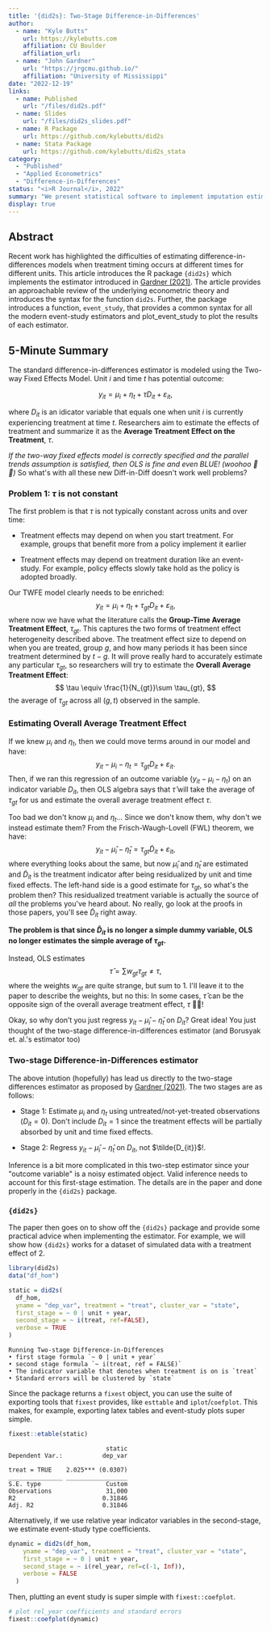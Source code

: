 ```yaml
---
title: '{did2s}: Two-Stage Difference-in-Differences'
author:
  - name: "Kyle Butts"
    url: https://kylebutts.com
    affiliation: CU Boulder
    affiliation_url: 
  - name: "John Gardner"
    url: "https://jrgcmu.github.io/"
    affiliation: "University of Mississippi"
date: "2022-12-19"
links:
  - name: Published
    url: "/files/did2s.pdf"
  - name: Slides
    url: "/files/did2s_slides.pdf"
  - name: R Package
    url: https://github.com/kylebutts/did2s
  - name: Stata Package
    url: https://github.com/kylebutts/did2s_stata
category: 
  - "Published"
  - "Applied Econometrics"
  - "Difference-in-Differences"
status: "<i>R Journal</i>, 2022"
summary: "We present statistical software to implement imputation estimator for difference-in-differences."
display: true
---
```


## Abstract

Recent work has highlighted the difficulties of estimating difference-in-differences models when treatment timing occurs at different times for different units. This article introduces the R package `{did2s}` which implements the estimator introduced in [Gardner (2021)](https://arxiv.org/abs/2207.05943). The article provides an approachable review of the underlying econometric theory and introduces the syntax for the function `did2s`. Further, the package introduces a function, `event_study`, that provides a common syntax for all the modern event-study estimators and plot_event_study to plot the results of each estimator. 


## 5-Minute Summary

The standard difference-in-differences estimator is modeled using the <Color kelly>Two-way Fixed Effects Model</Color>. Unit $i$ and time $t$ has potential outcome:

$$
y_{it} = \mu_i + \eta_t + \tau D_{it} + \varepsilon_{it},
$$

where $D_{it}$ is an idicator variable that equals one when unit $i$ is currently experiencing treatment at time $t$. Researchers aim to estimate the effects of treatment and summarize it as the **Average Treatment Effect on the Treatment**, $\tau$.

*If the two-way fixed effects model is correctly specified and the parallel trends assumption is satisfied, then OLS is fine and even BLUE! (woohoo 🎉🎉)* So what's with all these new Diff-in-Diff doesn't work well problems? 

### Problem 1: $\tau$ is not constant

The first problem is that $\tau$ is not typically constant across units and over time:

- Treatment effects may depend on when you start treatment. For example, groups that benefit more from a policy implement it earlier

- Treatment effects may depend on treatment duration like an event-study. For example, policy effects slowly take hold as the policy is adopted broadly.

Our TWFE model clearly needs to be enriched: 
$$
y_{it} = \mu_i + \eta_t + \tau_{gt} D_{it} + \varepsilon_{it},
$$
where now we have what the literature calls the **Group-Time Average Treatment Effect**, $\tau_{gt}$. This captures the two forms of treatment effect heterogeneity described above. The treatment effect size to depend on when you are treated, group $g$, and how many periods it has been since treatment determined by $t − g$. It will prove really hard to accurately estimate any particular $\tau_{gt}$, so researchers will try to estimate the **Overall Average Treatment Effect**:
$$
\tau \equiv \frac{1}{N_{gt}}\sum \tau_{gt},
$$
the average of $\tau_{gt}$ across all $(g,t)$ observed in the sample.

### Estimating Overall Average Treatment Effect

If we knew $\mu_i$ and $\eta_t$, then we could move terms around in our model
and have:
$$
y_{it} - \mu_i - \eta_t = \tau_{gt} D_{it} + \varepsilon_{it}.
$$
Then, if we ran this regression of an outcome variable ($y_{it} - \mu_i - \eta_t$) on an indicator variable $D_{it}$, then OLS algebra says that $\hat{\tau}$ will take the average of $\tau_{gt}$ for us and estimate the overall average treatment effect $\tau$.

Too bad we don't know $\mu_i$ and $\eta_t$... Since we don't know them, why don't we instead estimate them? From the Frisch-Waugh-Lovell (FWL) theorem, we have:
$$
y_{it} - \hat{\mu}_i - \hat{\eta}_t = \tau_{gt} \tilde{D}_{it} + \varepsilon_{it},
$$
where everything looks about the same, but now $\hat{\mu}_i$ and $\hat{\eta}_t$ are estimated and $\tilde{D}_{it}$ is the treatment indicator after being residualized by unit and time fixed effects. The left-hand side is a good estimate for $\tau_{gt}$, so what's the problem then? This residualized treatment variable is actually the source of *all* the problems you've heard about. No really, go look at the proofs in those papers, you'll see $\tilde{D}_{it}$ right away. 

**The problem is that since $\tilde{D}_{it}$ is no longer a simple dummy variable, OLS no longer estimates the simple average of $\tau_{gt}$.**

Instead, OLS estimates 
$$
\hat{\tau} = \sum w_{gt} \tau_{gt} \neq \tau,
$$
where the weights $w_{gt}$ are quite strange, but sum to 1. I'll leave it to the paper to describe the weights, but no this: In some cases, $\hat{\tau}$ can be the opposite sign of the overall average treatment effect, $\tau$ 🚩🚩! 

Okay, so why don’t you just regress $y_{it} - \hat{\mu}_i - \hat{\eta}_t$ on $D_{it}$? Great idea! You just thought of the two-stage difference-in-differences estimator (and Borusyak et. al.'s estimator too)

### Two-stage Difference-in-Differences estimator

The above intution (hopefully) has lead us directly to the two-stage differences estimator as proposed by [Gardner (2021)](). The two stages are as follows:

- Stage 1: Estimate $\mu_i$ and $\eta_t$ using untreated/not-yet-treated observations ($D_{it} = 0$). Don't include $D_{it} = 1$ since the treatment effects will be partially absorbed by unit and time fixed effects.

- Stage 2: Regress $y_{it} - \hat{\mu}_i - \hat{\eta}_t$ on $D_{it}$, not $\tilde{D_{it}}$!.

Inference is a bit more complicated in this two-step estimator since your "outcome variable" is a noisy estimated object. Valid inference needs to account for this first-stage estimation. The details are in the paper and done properly in the `{did2s}` package. 


### `{did2s}`

The paper then goes on to show off the `{did2s}` package and provide some practical advice when implementing the estimator. For example, we will show how `{did2s}` works for a dataset of simulated data with a treatment effect of 2.

```r
library(did2s) 
data("df_hom")

static = did2s(
  df_hom,
  yname = "dep_var", treatment = "treat", cluster_var = "state",
  first_stage = ~ 0 | unit + year,
  second_stage = ~ i(treat, ref=FALSE), 
  verbose = TRUE
)
```
```
Running Two-stage Difference-in-Differences
• first stage formula `~ 0 | unit + year`
• second stage formula `~ i(treat, ref = FALSE)`
• The indicator variable that denotes when treatment is on is `treat`
• Standard errors will be clustered by `state`
```

Since the package returns a `fixest` object, you can use the suite of exporting tools that `fixest` provides, like `esttable` and `iplot`/`coefplot`. This makes, for example, exporting latex tables and event-study plots super simple.

```r
fixest::etable(static)
```
```
                           static
Dependent Var.:           dep_var
                                 
treat = TRUE    2.025*** (0.0307)
_______________ _________________
S.E. type                  Custom
Observations               31,000
R2                        0.31846
Adj. R2                   0.31846
```

Alternatively, if we use relative year indicator variables in the second-stage, we estimate event-study type coefficients.

```r
dynamic = did2s(df_hom,
    yname = "dep_var", treatment = "treat", cluster_var = "state",
    first_stage = ~ 0 | unit + year,
    second_stage = ~ i(rel_year, ref=c(-1, Inf)),
    verbose = FALSE
  )
```

Then, plutting an event study is super simple with `fixest::coefplot`.

```r
# plot rel_year coefficients and standard errors
fixest::coefplot(dynamic)
```
<Figure src="/images/did2s.png" alt="Two-stage Difference-in-Differences" />




